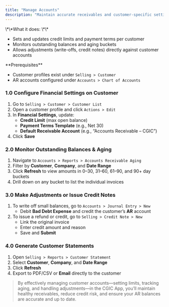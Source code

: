 ```yaml
---
title: "Manage Accounts"
description: "Maintain accurate receivables and customer-specific settings—track balances, adjust credit limits, and monitor aging—using the CGIC App’s customer account management features."
---
```


<Card title="Overview" icon="sparkles">
  \*\*What it does: \*\*

  - Sets and updates credit limits and payment terms per customer
  - Monitors outstanding balances and aging buckets
  - Allows adjustments (write-offs, credit notes) directly against customer accounts
</Card>

<Info>
  **Prerequisites**

  - Customer profiles exist under `Selling > Customer`
  - AR accounts configured under `Accounts > Chart of Accounts `
</Info>

### 1.0 Configure Financial Settings on Customer

1. Go to `Selling > Customer > Customer List`
2. Open a customer profile and click `Actions > Edit `
3. In **Financial Settings**, update:
   - **Credit Limit** (max open balance)
   - **Payment Terms Template** (e.g., Net 30)
   - **Default Receivable Account** (e.g., “Accounts Receivable – CGIC”)
4. Click **Save**

### 2.0 Monitor Outstanding Balances & Aging

1. Navigate to `Accounts > Reports > Accounts Receivable Aging`
2. Filter by **Customer**, **Company**, and **Date Range**
3. Click **Refresh** to view amounts in 0–30, 31–60, 61–90, and 90\+ day buckets
4. Drill down on any bucket to list the individual invoices

### 3.0 Make Adjustments or Issue Credit Notes

1. To write off small balances, go to `Accounts > Journal Entry > New`
   - Debit **Bad Debt Expense** and credit the customer’s **AR** account
2. To issue a refund or credit, go to `Selling > Credit Note > New`
   - Link the original invoice
   - Enter credit amount and reason
   - Save and **Submit**

### 4.0 Generate Customer Statements

1. Open `Selling > Reports > Customer Statement`
2. Select **Customer**, **Company**, and **Date Range**
3. Click **Refresh**
4. Export to PDF/CSV or **Email** directly to the customer

> By effectively managing customer accounts—setting limits, tracking aging, and handling adjustments—in the CGIC App, you’ll maintain healthy receivables, reduce credit risk, and ensure your AR balances are accurate and up to date.